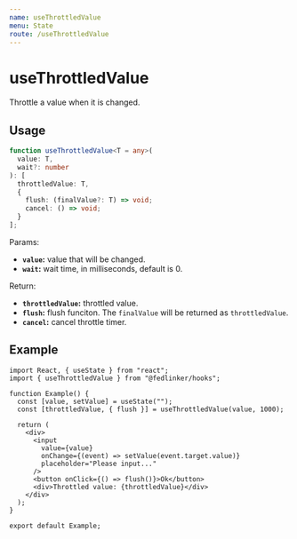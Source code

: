 ```yaml
---
name: useThrottledValue
menu: State
route: /useThrottledValue
---
```



# useThrottledValue

Throttle a value when it is changed.

## Usage

```ts
function useThrottledValue<T = any>(
  value: T,
  wait?: number
): [
  throttledValue: T,
  {
    flush: (finalValue?: T) => void;
    cancel: () => void;
  }
];
```

Params:

- **`value`:** value that will be changed.
- **`wait`:** wait time, in milliseconds, default is 0.

Return:

- **`throttledValue`:** throttled value.
- **`flush`:** flush funciton. The `finalValue` will be returned as `throttledValue`.
- **`cancel`:** cancel throttle timer.

## Example

<Example />

```tsx
import React, { useState } from "react";
import { useThrottledValue } from "@fedlinker/hooks";

function Example() {
  const [value, setValue] = useState("");
  const [throttledValue, { flush }] = useThrottledValue(value, 1000);

  return (
    <div>
      <input
        value={value}
        onChange={(event) => setValue(event.target.value)}
        placeholder="Please input..."
      />
      <button onClick={() => flush()}>Ok</button>
      <div>Throttled value: {throttledValue}</div>
    </div>
  );
}

export default Example;
```
